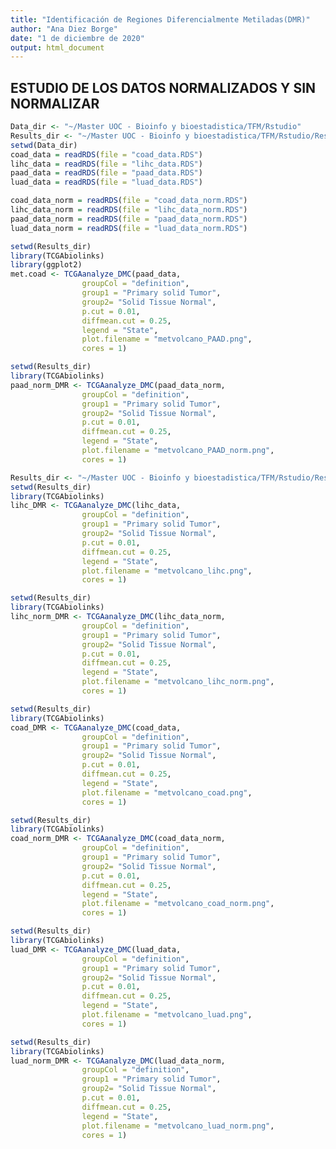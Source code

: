 ---
title: "Identificación de Regiones Diferencialmente Metiladas(DMR)"
author: "Ana Diez Borge"
date: "1 de diciembre de 2020"
output: html_document
---

## ESTUDIO DE LOS DATOS NORMALIZADOS Y SIN NORMALIZAR

```{r Cargamos datos de metilación}
Data_dir <- "~/Master UOC - Bioinfo y bioestadistica/TFM/Rstudio"
Results_dir <- "~/Master UOC - Bioinfo y bioestadistica/TFM/Rstudio/Results"
setwd(Data_dir)
coad_data = readRDS(file = "coad_data.RDS")
lihc_data = readRDS(file = "lihc_data.RDS")
paad_data = readRDS(file = "paad_data.RDS")
luad_data = readRDS(file = "luad_data.RDS")

coad_data_norm = readRDS(file = "coad_data_norm.RDS")
lihc_data_norm = readRDS(file = "lihc_data_norm.RDS")
paad_data_norm = readRDS(file = "paad_data_norm.RDS")
luad_data_norm = readRDS(file = "luad_data_norm.RDS")
```

```{r DMR PAAD}
setwd(Results_dir)
library(TCGAbiolinks)
library(ggplot2)
met.coad <- TCGAanalyze_DMC(paad_data,
                groupCol = "definition", 
                group1 = "Primary solid Tumor",
                group2= "Solid Tissue Normal", 
                p.cut = 0.01,
                diffmean.cut = 0.25,
                legend = "State",
                plot.filename = "metvolcano_PAAD.png",
                cores = 1)
```

```{r DMR PAAD normalizado}
setwd(Results_dir)
library(TCGAbiolinks)
paad_norm_DMR <- TCGAanalyze_DMC(paad_data_norm,
                groupCol = "definition", 
                group1 = "Primary solid Tumor",
                group2= "Solid Tissue Normal", 
                p.cut = 0.01,
                diffmean.cut = 0.25,
                legend = "State",
                plot.filename = "metvolcano_PAAD_norm.png",
                cores = 1)
```

```{r DMR lihc}
Results_dir <- "~/Master UOC - Bioinfo y bioestadistica/TFM/Rstudio/Results"
setwd(Results_dir)
library(TCGAbiolinks)
lihc_DMR <- TCGAanalyze_DMC(lihc_data,
                groupCol = "definition", 
                group1 = "Primary solid Tumor",
                group2= "Solid Tissue Normal", 
                p.cut = 0.01,
                diffmean.cut = 0.25,
                legend = "State",
                plot.filename = "metvolcano_lihc.png",
                cores = 1)
```

```{r DMR lihc normalizado}
setwd(Results_dir)
library(TCGAbiolinks)
lihc_norm_DMR <- TCGAanalyze_DMC(lihc_data_norm,
                groupCol = "definition", 
                group1 = "Primary solid Tumor",
                group2= "Solid Tissue Normal", 
                p.cut = 0.01,
                diffmean.cut = 0.25,
                legend = "State",
                plot.filename = "metvolcano_lihc_norm.png",
                cores = 1)
```

```{r DMR coad}
setwd(Results_dir)
library(TCGAbiolinks)
coad_DMR <- TCGAanalyze_DMC(coad_data,
                groupCol = "definition", 
                group1 = "Primary solid Tumor",
                group2= "Solid Tissue Normal", 
                p.cut = 0.01,
                diffmean.cut = 0.25,
                legend = "State",
                plot.filename = "metvolcano_coad.png",
                cores = 1)
```


```{r DMR coad normalizado}
setwd(Results_dir)
library(TCGAbiolinks)
coad_norm_DMR <- TCGAanalyze_DMC(coad_data_norm,
                groupCol = "definition", 
                group1 = "Primary solid Tumor",
                group2= "Solid Tissue Normal", 
                p.cut = 0.01,
                diffmean.cut = 0.25,
                legend = "State",
                plot.filename = "metvolcano_coad_norm.png",
                cores = 1)
```

```{r DMR luad}
setwd(Results_dir)
library(TCGAbiolinks)
luad_DMR <- TCGAanalyze_DMC(luad_data,
                groupCol = "definition", 
                group1 = "Primary solid Tumor",
                group2= "Solid Tissue Normal", 
                p.cut = 0.01,
                diffmean.cut = 0.25,
                legend = "State",
                plot.filename = "metvolcano_luad.png",
                cores = 1)
```

```{r DMR luad normalizado}
setwd(Results_dir)
library(TCGAbiolinks)
luad_norm_DMR <- TCGAanalyze_DMC(luad_data_norm,
                groupCol = "definition", 
                group1 = "Primary solid Tumor",
                group2= "Solid Tissue Normal", 
                p.cut = 0.01,
                diffmean.cut = 0.25,
                legend = "State",
                plot.filename = "metvolcano_luad_norm.png",
                cores = 1)
```
